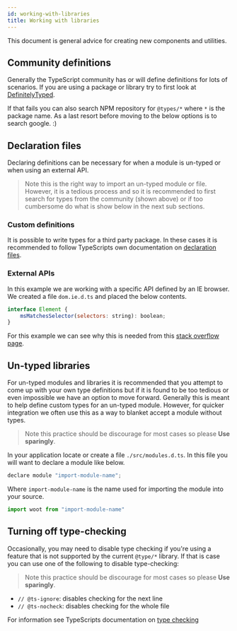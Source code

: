 ```yaml
---
id: working-with-libraries
title: Working with libraries
---
```


This document is general advice for creating new components and utilities.

## Community definitions
Generally the TypeScript community has or will define definitions for lots of scenarios. If you are using a package or library try to first look at [DefinitelyTyped](https://definitelytyped.org/).

If that fails you can also search NPM repository for `@types/*` where `*` is the package name. As a last resort before moving to the below options is to search google. :)

## Declaration files
Declaring definitions can be necessary for when a module is un-typed or when using an external API.

> Note this is the right way to import an un-typed module or file. However, it is a tedious process and so it is recommended to first search for types from the community (shown above) or if too cumbersome do what is show below in the next sub sections.

### Custom definitions
It is possible to write types for a third party package. In these cases it is recommended to follow TypeScripts own documentation on [declaration files](https://www.typescriptlang.org/docs/handbook/declaration-files/introduction.html).

### External APIs
In this example we are working with a specific API defined by an IE browser. We created a file `dom.ie.d.ts` and placed the below contents.

```javascript
interface Element {
    msMatchesSelector(selectors: string): boolean;
}
```
For this example we can see why this is needed from this [stack overflow page](https://stackoverflow.com/questions/53040790/ts2339-property-msmatchesselector-does-not-exist-on-type-element?noredirect=1&lq=1).

## Un-typed libraries
For un-typed modules and libraries it is recommended that you attempt to come up with your own type definitions but if it is found to be too tedious or even impossible we have an option to move forward. Generally this is meant to help define custom types for an un-typed module. However, for quicker integration we often use this as a way to blanket accept a module without types.

> Note this practice should be discourage for most cases so please **Use sparingly**.

In your application locate or create a file `./src/modules.d.ts`. In this file you will want to declare a module like below.
```javascript
declare module "import-module-name";
```
Where `import-module-name` is the name used for importing the module into your source.
```javascript
import woot from "import-module-name"
```

## Turning off type-checking
Occasionally, you may need to disable type checking if you're using a feature
that is not supported by the current `@type/*` library. If that is case you can
use one of the following to disable type-checking:

> Note this practice should be discourage for most cases so please **Use sparingly**.

* `// @ts-ignore`: disables checking for the next line
* `// @ts-nocheck`: disables checking for the whole file

For information see TypeScripts documentation on [type checking](https://www.typescriptlang.org/docs/handbook/type-checking-javascript-files.html)
